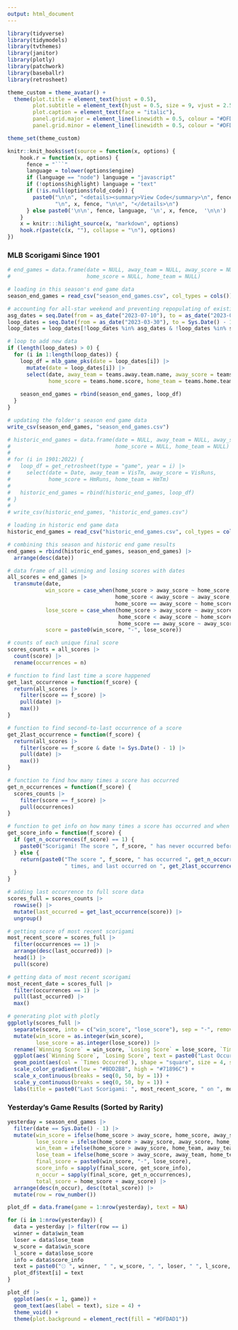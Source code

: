 ```yaml
---
output: html_document
---
```


```r
library(tidyverse)
library(tidymodels)
library(tvthemes)
library(janitor)
library(plotly)
library(patchwork)
library(baseballr)
library(retrosheet)

theme_custom = theme_avatar() +
  theme(plot.title = element_text(hjust = 0.5),
        plot.subtitle = element_text(hjust = 0.5, size = 9, vjust = 2.5, face = "italic"),
        plot.caption = element_text(face = "italic"),
        panel.grid.major = element_line(linewidth = 0.5, colour = "#DFDAD1"),
        panel.grid.minor = element_line(linewidth = 0.5, colour = "#DFDAD1"))

theme_set(theme_custom)

knitr::knit_hooks$set(source = function(x, options) {
    hook.r = function(x, options) {
      fence = "```"
      language = tolower(options$engine)
      if (language == "node") language = "javascript"
      if (!options$highlight) language = "text"
      if (!is.null(options$fold_code)) {
        paste0("\n\n", "<details><summary>View Code</summary>\n", fence, language,
               "\n", x, fence, "\n\n", "</details>\n")
      } else paste0('\n\n', fence, language, '\n', x, fence,  '\n\n')
    }
    x = knitr:::hilight_source(x, "markdown", options)
    hook.r(paste(c(x, ""), collapse = "\n"), options)
})
```

### MLB Scorigami Since 1901

```r
# end_games = data.frame(date = NULL, away_team = NULL, away_score = NULL,
#                        home_score = NULL, home_team = NULL)

# loading in this season's end game data
season_end_games = read_csv("season_end_games.csv", col_types = cols())

# accounting for all-star weekend and preventing repopulating of existing data
asg_dates = seq.Date(from = as_date("2023-07-10"), to = as_date("2023-07-13"), by = 1)
loop_dates = seq.Date(from = as_date("2023-03-30"), to = Sys.Date() - 1, by = 1)
loop_dates = loop_dates[!loop_dates %in% asg_dates & !loop_dates %in% season_end_games$date]

# loop to add new data
if (length(loop_dates) > 0) {
  for (i in 1:length(loop_dates)) {
    loop_df = mlb_game_pks(date = loop_dates[i]) |>
      mutate(date = loop_dates[i]) |>
      select(date, away_team = teams.away.team.name, away_score = teams.away.score,
             home_score = teams.home.score, home_team = teams.home.team.name)
    
    season_end_games = rbind(season_end_games, loop_df)
  }
}

# updating the folder's season end game data
write_csv(season_end_games, "season_end_games.csv")

# historic_end_games = data.frame(date = NULL, away_team = NULL, away_score = NULL,
#                                 home_score = NULL, home_team = NULL)
# 
# for (i in 1901:2022) {
#   loop_df = get_retrosheet(type = "game", year = i) |>
#     select(date = Date, away_team = VisTm, away_score = VisRuns,
#            home_score = HmRuns, home_team = HmTm)
# 
#   historic_end_games = rbind(historic_end_games, loop_df)
# }
# 
# write_csv(historic_end_games, "historic_end_games.csv")

# loading in historic end game data
historic_end_games = read_csv("historic_end_games.csv", col_types = cols())

# combining this season and historic end game results
end_games = rbind(historic_end_games, season_end_games) |>
  arrange(desc(date))

# data frame of all winning and losing scores with dates
all_scores = end_games |>
  transmute(date,
            win_score = case_when(home_score > away_score ~ home_score,
                                  home_score < away_score ~ away_score,
                                  home_score == away_score ~ home_score),
            lose_score = case_when(home_score > away_score ~ away_score,
                                   home_score < away_score ~ home_score,
                                   home_score == away_score ~ away_score),
            score = paste0(win_score, "-", lose_score))

# counts of each unique final score
scores_counts = all_scores |>
  count(score) |>
  rename(occurrences = n)

# function to find last time a score happened
get_last_occurrence = function(f_score) {
  return(all_scores |>
    filter(score == f_score) |>
    pull(date) |>
    max())
}

# function to find second-to-last occurrence of a score
get_2last_occurrence = function(f_score) {
  return(all_scores |>
    filter(score == f_score & date != Sys.Date() - 1) |>
    pull(date) |>
    max())
}

# function to find how many times a score has occurred
get_n_occurrences = function(f_score) {
  scores_counts |>
    filter(score == f_score) |>
    pull(occurrences)
}

# function to get info on how many times a score has occurred and when it last occurred
get_score_info = function(f_score) {
  if (get_n_occurrences(f_score) == 1) {
    paste0("Scorigami! The score ", f_score, " has never occurred before.")
  } else {
    return(paste0("The score ", f_score, " has occurred ", get_n_occurrences(f_score),
                  " times, and last occurred on ", get_2last_occurrence(f_score), "."))
  }
}

# adding last occurrence to full score data
scores_full = scores_counts |>
  rowwise() |>
  mutate(last_occurred = get_last_occurrence(score)) |>
  ungroup()

# getting score of most recent scorigami
most_recent_score = scores_full |>
  filter(occurrences == 1) |>
  arrange(desc(last_occurred)) |>
  head(1) |>
  pull(score)

# getting data of most recent scorigami
most_recent_date = scores_full |>
  filter(occurrences == 1) |>
  pull(last_occurred) |>
  max()

# generating plot with plotly
ggplotly(scores_full |>
  separate(score, into = c("win_score", "lose_score"), sep = "-", remove = F) |>
  mutate(win_score = as.integer(win_score),
         lose_score = as.integer(lose_score)) |>
  rename(`Winning Score` = win_score, `Losing Score` = lose_score, `Times Occurred` = occurrences) |>
  ggplot(aes(`Winning Score`, `Losing Score`, text = paste0("Last Occurred: ", last_occurred))) +
  geom_point(aes(col = `Times Occurred`), shape = "square", size = 4, show.legend = F) +
  scale_color_gradient(low = "#BDD2B8", high = "#71896C") +
  scale_x_continuous(breaks = seq(0, 50, by = 1)) +
  scale_y_continuous(breaks = seq(0, 50, by = 1)) +
  labs(title = paste0("Last Scorigami: ", most_recent_score, " on ", most_recent_date)))
```

### Yesterday's Game Results (Sorted by Rarity)

```r
yesterday = season_end_games |>
  filter(date == Sys.Date() - 1) |>
  mutate(win_score = ifelse(home_score > away_score, home_score, away_score),
         lose_score = ifelse(home_score > away_score, away_score, home_score),
         win_team = ifelse(home_score > away_score, home_team, away_team),
         lose_team = ifelse(home_score > away_score, away_team, home_team),
         final_score = paste0(win_score, "-", lose_score),
         score_info = sapply(final_score, get_score_info),
         n_occur = sapply(final_score, get_n_occurrences),
         total_score = home_score + away_score) |>
  arrange(desc(n_occur), desc(total_score)) |>
  mutate(row = row_number())

plot_df = data.frame(game = 1:nrow(yesterday), text = NA)

for (i in 1:nrow(yesterday)) {
  data = yesterday |> filter(row == i)
  winner = data$win_team
  loser = data$lose_team
  w_score = data$win_score
  l_score = data$lose_score
  info = data$score_info
  text = paste0("⚾︎ ", winner, " ", w_score, ", ", loser, " ", l_score, ": ", info)
  plot_df$text[i] = text
}

plot_df |>
  ggplot(aes(x = 1, game)) +
  geom_text(aes(label = text), size = 4) +
  theme_void() +
  theme(plot.background = element_rect(fill = "#DFDAD1"))
```

































